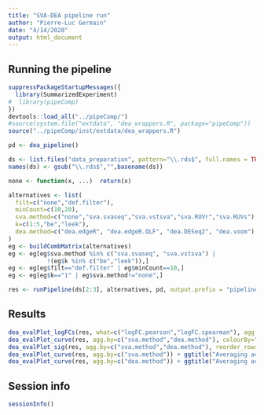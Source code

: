 ```yaml
---
title: "SVA-DEA pipeline run"
author: "Pierre-Luc Germain"
date: "4/14/2020"
output: html_document
---
```


## Running the pipeline

```r
suppressPackageStartupMessages({
  library(SummarizedExperiment)
#  library(pipeComp)
})
devtools::load_all("../pipeComp/")
#source(system.file("extdata", "dea_wrappers.R", package="pipeComp"))
source("../pipeComp/inst/extdata/dea_wrappers.R")

pd <- dea_pipeline()

ds <- list.files("data_preparation", pattern="\\.rds$", full.names = TRUE)
names(ds) <- gsub("\\.rds$","",basename(ds))

none <- function(x, ...)  return(x)

alternatives <- list(
  filt=c("none","def.filter"),
  minCount=c(10,20),
  sva.method=c("none","sva.svaseq","sva.vstsva","sva.RUVr","sva.RUVs"),
  k=c(1:5,"be","leek"),
  dea.method=c("dea.edgeR", "dea.edgeR.QLF", "dea.DESeq2", "dea.voom")
)
eg <- buildCombMatrix(alternatives)
eg <- eg[eg$sva.method %in% c("sva.svaseq", "sva.vstsva") | 
           !(eg$k %in% c("be","leek")),]
eg <- eg[eg$filt=="def.filter" | eg$minCount==10,]
eg <- eg[eg$k=="1" | eg$sva.method!="none",]

res <- runPipeline(ds[2:3], alternatives, pd, output.prefix = "pipelineResults_test/", debug=FALSE, nthreads = 4)
```

## Results

```r
dea_evalPlot_logFCs(res, what=c("logFC.pearson","logFC.spearman"), agg.by=c("sva.method","dea.method"), reorder_rows=FALSE)
dea_evalPlot_curve(res, agg.by=c("sva.method","dea.method"), colourBy="sva.method", shapeBy="dea.method")
dea_evalPlot_sig(res, agg.by=c("sva.method","dea.method"), reorder_rows=FALSE)
dea_evalPlot_curve(res, agg.by=c("sva.method")) + ggtitle("Averaging across DEA methods")
dea_evalPlot_curve(res, agg.by=c("dea.method")) + ggtitle("Averaging across SVA strategies")
```


## Session info

```r
sessionInfo()
```